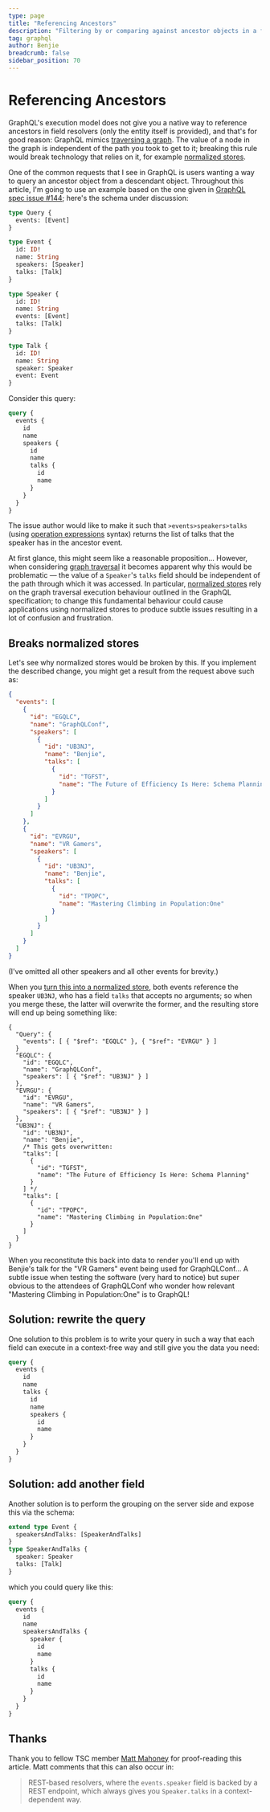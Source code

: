 ```yaml
---
type: page
title: "Referencing Ancestors"
description: "Filtering by or comparing against ancestor objects in a field."
tag: graphql
author: Benjie
breadcrumb: false
sidebar_position: 70
---
```



# Referencing Ancestors

<Tldr>

GraphQL's execution model does not give you a native way to reference ancestors
in field resolvers (only the entity itself is provided), and that's for good
reason: GraphQL mimics [traversing a graph](./traversal.mdx). The value of a
node in the graph is independent of the path you took to get to it; breaking
this rule would break technology that relies on it, for example
[normalized stores](./normalized.mdx).

</Tldr>

One of the common requests that I see in GraphQL is users wanting a way to query
an ancestor object from a descendant object. Throughout this article, I'm going
to use an example based on the one given in
[GraphQL spec issue #144](https://github.com/graphql/graphql-spec/issues/144#issue-133595212);
here's the schema under discussion:

```graphql
type Query {
  events: [Event]
}

type Event {
  id: ID!
  name: String
  speakers: [Speaker]
  talks: [Talk]
}

type Speaker {
  id: ID!
  name: String
  events: [Event]
  talks: [Talk]
}

type Talk {
  id: ID!
  name: String
  speaker: Speaker
  event: Event
}
```

Consider this query:

```graphql
query {
  events {
    id
    name
    speakers {
      id
      name
      talks {
        id
        name
      }
    }
  }
}
```

The issue author would like to make it such that `>events>speakers>talks` (using
[operation expressions](https://github.com/graphql/graphql-wg/blob/main/rfcs/OperationExpressions.md)
syntax) returns the list of talks that the speaker has in the ancestor event.

At first glance, this might seem like a reasonable proposition... However, when
considering [graph traversal](./traversal.mdx) it becomes apparent why this
would be problematic &mdash; the value of a `Speaker`'s `talks` field should be
independent of the path through which it was accessed. In particular,
[normalized stores](./normalized.mdx) rely on the graph traversal execution
behaviour outlined in the GraphQL specification; to change this fundamental
behaviour could cause applications using normalized stores to produce subtle
issues resulting in a lot of confusion and frustration.

## Breaks normalized stores

Let's see why normalized stores would be broken by this. If you implement the
described change, you might get a result from the request above such as:

```json {7-15,23-32}
{
  "events": [
    {
      "id": "EGQLC",
      "name": "GraphQLConf",
      "speakers": [
        {
          "id": "UB3NJ",
          "name": "Benjie",
          "talks": [
            {
              "id": "TGFST",
              "name": "The Future of Efficiency Is Here: Schema Planning"
            }
          ]
        }
      ]
    },
    {
      "id": "EVRGU",
      "name": "VR Gamers",
      "speakers": [
        {
          "id": "UB3NJ",
          "name": "Benjie",
          "talks": [
            {
              "id": "TPOPC",
              "name": "Mastering Climbing in Population:One"
            }
          ]
        }
      ]
    }
  ]
}
```

(I've omitted all other speakers and all other events for brevity.)

When you [turn this into a normalized store](./normalized.mdx), both events
reference the speaker `UB3NJ`, who has a field `talks` that accepts no
arguments; so when you merge these, the latter will overwrite the former, and
the resulting store will end up being something like:

<!-- prettier-ignore -->
```json5 {18-30}
{
  "Query": {
    "events": [ { "$ref": "EGQLC" }, { "$ref": "EVRGU" } ]
  }
  "EGQLC": {
    "id": "EGQLC",
    "name": "GraphQLConf",
    "speakers": [ { "$ref": "UB3NJ" } ]
  },
  "EVRGU": {
    "id": "EVRGU",
    "name": "VR Gamers",
    "speakers": [ { "$ref": "UB3NJ" } ]
  },
  "UB3NJ": {
    "id": "UB3NJ",
    "name": "Benjie",
    /* This gets overwritten:
    "talks": [
      {
        "id": "TGFST",
        "name": "The Future of Efficiency Is Here: Schema Planning"
      }
    ] */
    "talks": [
      {
        "id": "TPOPC",
        "name": "Mastering Climbing in Population:One"
      }
    ]
  }
}
```

When you reconstitute this back into data to render you'll end up with Benjie's
talk for the "VR Gamers" event being used for GraphQLConf... A subtle issue when
testing the software (very hard to notice) but super obvious to the attendees of
GraphQLConf who wonder how relevant "Mastering Climbing in Population:One" is to
GraphQL!

## Solution: rewrite the query

One solution to this problem is to write your query in such a way that each
field can execute in a context-free way and still give you the data you need:

```graphql
query {
  events {
    id
    name
    talks {
      id
      name
      speakers {
        id
        name
      }
    }
  }
}
```

## Solution: add another field

Another solution is to perform the grouping on the server side and expose this
via the schema:

```graphql
extend type Event {
  speakersAndTalks: [SpeakerAndTalks]
}
type SpeakerAndTalks {
  speaker: Speaker
  talks: [Talk]
}
```

which you could query like this:

```graphql
query {
  events {
    id
    name
    speakersAndTalks {
      speaker {
        id
        name
      }
      talks {
        id
        name
      }
    }
  }
}
```

## Thanks

Thank you to fellow TSC member [Matt Mahoney](https://github.com/mjmahone) for
proof-reading this article. Matt comments that this can also occur in:

> REST-based resolvers, where the `events.speaker` field is backed by a REST
> endpoint, which always gives you `Speaker.talks` in a context-dependent way.
